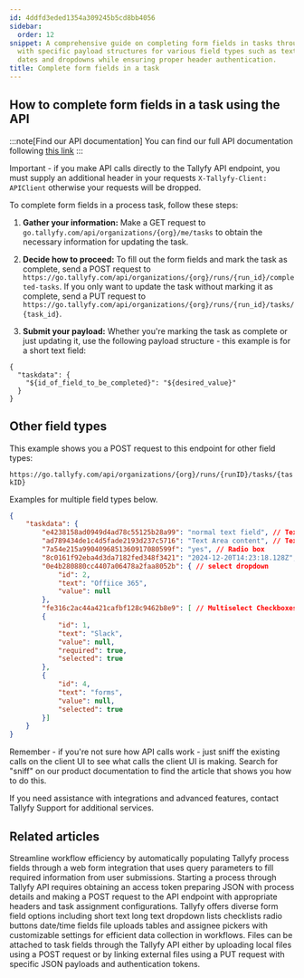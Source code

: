 ```yaml
---
id: 4ddfd3eded1354a309245b5cd8bb4056
sidebar:
  order: 12
snippet: A comprehensive guide on completing form fields in tasks through API requests
  with specific payload structures for various field types such as text radio buttons
  dates and dropdowns while ensuring proper header authentication.
title: Complete form fields in a task
---
```


## How to complete form fields in a task using the API

:::note[Find our API documentation]
You can find our full API documentation following [this link](https://go.tallyfy.com/api/)
:::

Important - if you make API calls directly to the Tallyfy API endpoint, you must supply an additional header in your requests `X-Tallyfy-Client: APIClient` otherwise your requests will be dropped.

To complete form fields in a process task, follow these steps:

1. **Gather your information:** Make a GET request to `go.tallyfy.com/api/organizations/{org}/me/tasks` to obtain the necessary information for updating the task.

2. **Decide how to proceed:** To fill out the form fields and mark the task as complete, send a POST request to `https://go.tallyfy.com/api/organizations/{org}/runs/{run_id}/completed-tasks`. If you only want to update the task without marking it as complete, send a PUT request to `https://go.tallyfy.com/api/organizations/{org}/runs/{run_id}/tasks/{task_id}`.

3. **Submit your payload:** Whether you're marking the task as complete or just updating it, use the following payload structure - this example is for a short text field:

```
{
  "taskdata": {
    "${id_of_field_to_be_completed}": "${desired_value}"
  }
}
```

## Other field types

This example shows you a POST request to this endpoint for other field types:

`https://go.tallyfy.com/api/organizations/{org}/runs/{runID}/tasks/{taskID}`

Examples for multiple field types below.


```json
{
    "taskdata": {
        "e4238158ad0949d4ad78c55125b28a99": "normal text field", // Text
        "ad789434de1c4d5fade2193d237c5716": "Text Area content", // Textarea
        "7a54e215a9904096851360917080599f": "yes", // Radio box
        "8c0161f92eba4d3da7182fed348f3421": "2024-12-20T14:23:18.128Z", // Date
        "0e4b280880cc4407a06478a2faa8052b": { // select dropdown
            "id": 2,
            "text": "Offiice 365",
            "value": null
        },
        "fe316c2ac44a421cafbf128c9462b8e9": [ // Multiselect Checkboxes
        {
            "id": 1,
            "text": "Slack",
            "value": null,
            "required": true,
            "selected": true
        },
        {
            "id": 4,
            "text": "forms",
            "value": null,
            "selected": true
        }]
    }
}
```

Remember - if you're not sure how API calls work - just sniff the existing calls on the client UI to see what calls the client UI is making. Search for "sniff" on our product documentation to find the article that shows you how to do this.

If you need assistance with integrations and advanced features, contact Tallyfy Support for additional services.


## Related articles
<CardGrid>
<LinkTitleCard header="<b>Launching > Launch a process from a web form</b>" href="/products/pro/launching/how-to-launch-a-tallyfy-process-from-a-webform/" > Streamline workflow efficiency by automatically populating Tallyfy process fields through a web form integration that uses query parameters to fill required information from user submissions. </LinkTitleCard>
<LinkTitleCard header="<b>Open Api > Launch a process using Tallyfy API</b>" href="/products/pro/integrations/open-api/how-to-start-a-process-using-tallyfy-api/" > Starting a process through Tallyfy API requires obtaining an access token preparing JSON with process details and making a POST request to the API endpoint with appropriate headers and task assignment configurations. </LinkTitleCard>
<LinkTitleCard header="<b>Tasks > Types of form fields</b>" href="/products/pro/tracking-and-tasks/tasks/what-are-form-fields-in-tallyfy/" > Tallyfy offers diverse form field options including short text long text dropdown lists checklists radio buttons date/time fields file uploads tables and assignee pickers with customizable settings for efficient data collection in workflows. </LinkTitleCard>
<LinkTitleCard header="<b>Open Api > Attach files using the API</b>" href="/products/pro/integrations/open-api/how-can-i-attach-files-to-a-tallyfy-task-field/" > Files can be attached to task fields through the Tallyfy API either by uploading local files using a POST request or by linking external files using a PUT request with specific JSON payloads and authentication tokens. </LinkTitleCard>
</CardGrid>